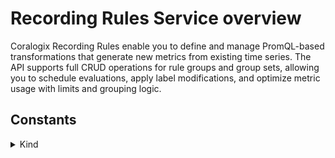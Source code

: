 # Recording Rules Service overview

Coralogix Recording Rules enable you to define and manage PromQL-based transformations that generate new metrics from existing time series. The API supports full CRUD operations for rule groups and group sets, allowing you to schedule evaluations, apply label modifications, and optimize metric usage with limits and grouping logic.


## Constants

<details>
  <summary>Kind</summary>

  | Value |
|-------|
| `Transient` |
| `Final` |
</details>

